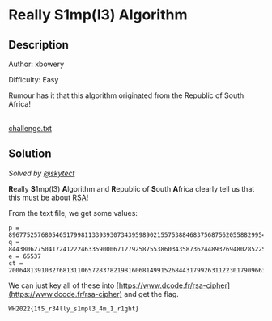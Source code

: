 # Really S1mp(l3) Algorithm

## Description

Author: xbowery

Difficulty: Easy

Rumour has it that this algorithm originated from the Republic of South Africa!

<br />
<a href="/files/whitehacks-2022/challenge.txt" download>
  challenge.txt
</a>

## Solution

_Solved by [@skytect](https://github.com/skytect)_

**R**eally **S**1mp(l3) **A**lgorithm and **R**epublic of **S**outh **A**frica
clearly tell us that this must be about
[RSA](<https://en.wikipedia.org/wiki/RSA_(cryptosystem)>)!

From the text file, we get some values:

```
p = 89677525768054651799811339393073439598902155753884683756875620558829954902529
q = 84438062750417241222463359000671279258755386034358736244893269480285225711041
e = 65537
ct = 2006481391032768131106572837821981606814991526844317992631122301790966354846642917808142106585149537517169168108747108233658443914026685951141453359021205
```

We can just key all of these into
[https://www.dcode.fr/rsa-cipher](https://www.dcode.fr/rsa-cipher) and get the
flag.

`WH2022{1t5_r34lly_s1mpl3_4m_1_r1ght}`
